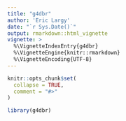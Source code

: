 ```yaml
---
title: "g4dbr"
author: 'Eric Largy'
date: "`r Sys.Date()`"
output: rmarkdown::html_vignette
vignette: >
  %\VignetteIndexEntry{g4dbr}
  %\VignetteEngine{knitr::rmarkdown}
  %\VignetteEncoding{UTF-8}
---
```


```r
knitr::opts_chunk$set(
  collapse = TRUE,
  comment = "#>"
)
```

```r
library(g4dbr)
```


